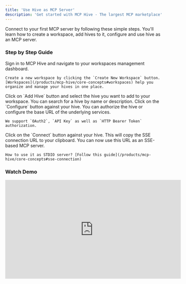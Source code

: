 ```yaml
---
title: 'Use Hive as MCP Server'
description: 'Get started with MCP Hive - The largest MCP marketplace'
---
```


Connect to your first MCP server by following these simple steps. You'll learn how to create a workspace, add hives to it, configure and use hive as an MCP server.

### Step by Step Guide
<Steps>
  <Step title="Create a Workspace">
    Sign in to MCP Hive and navigate to your workspaces management dashboard. 
    
    Create a new workspace by clicking the `Create New Workspace` button. [Workspaces](/products/mcp-hive/core-concepts#workspaces) help you organize and manage your hives in one place.
  </Step>
  
  <Step title="Add Hives">
    Click on `Add Hive` button and select the hive you want to add to your workspace. You can search for a hive by name or description.
  </Step>
  
  <Step title="Configure Authorization">
    Click on the `Configure` button against your hive. You can authorize the hive or configure the base URL of the underlying services.

    We support `OAuth2`, `API Key` as well as `HTTP Bearer Token` authorization.
  </Step>
  
  <Step title="Connect to MCP Server">
    Click on the `Connect` button against your hive. This will copy the SSE connection URL to your clipboard. You can now use this URL as an SSE-based MCP server.

    How to use it as STDIO server? [Follow this guide](/products/mcp-hive/core-concepts#sse-connection)
  </Step>
</Steps>

### Watch Demo
<iframe
  width="560"
  height="315"
  src="https://www.youtube.com/embed/pnyUEO6OjxY"
  title="MCP Hive Demo"
  frameborder="0"
  allow="accelerometer; autoplay; clipboard-write; encrypted-media; gyroscope; picture-in-picture"
  allowfullscreen
></iframe>